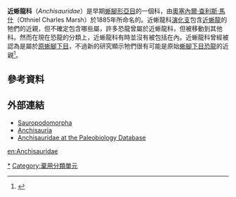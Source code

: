 {{Automatic taxobox
| taxon = Anchisauridae
| authority = [[奧塞內爾·查利斯·馬什|Marsh]], 1885
| status = FOSSIL
| fossil_range = [[侏羅紀|侏羅紀]]早期
| image = Anchisaurus2.jpg
| image_caption = 
}}

'''近蜥龍科'''（''Anchisauridae''）是早期[[蜥腳形亞目|蜥腳形亞目]]的一個科，由[[奧塞內爾·查利斯·馬什|奧塞內爾·查利斯·馬什]]（Othniel Charles Marsh）於1885年所命名的。近蜥龍科[[演化支|演化支]]包含[[近蜥龍|近蜥龍]]的牠們的近親，但不確定包含哪些屬，許多恐龍曾屬於近蜥龍科，但被移動到其他科。然而在現在恐龍的分類上，近蜥龍科有時並沒有被包括在內。近蜥龍科曾經被認為是屬於[[原蜥腳下目|原蜥腳下目]]，不過新的研究顯示牠們很有可能是原始[[蜥腳下目|蜥腳下目]][[恐龍|恐龍]]的近親<ref name=AMY10>{{cite journal |last=Yates |first=Adam M. |year=2010 |title=A revision of the problematic sauropodomorph dinosaurs from Manchester, Connecticut and the status of ''Anchisaurus'' Marsh |journal=Palaeontology |volume=53 |issue=4 |pages=739–752 |doi=10.1111/j.1475-4983.2010.00952.x}}</ref>。

==參考資料==
{{reflist}}

==外部連結==
* [https://web.archive.org/web/20071227143521/http://www.users.qwest.net/~jstweet1/sauropodomorpha.htm Sauropodomorpha]
* [https://web.archive.org/web/20060313154831/http://www.palaeos.com/Vertebrates/Units/330Sauropodomorpha/330.100.html#Anchisauria Anchisauria]
* [http://paleodb.org/cgi-bin/bridge.pl?action=checkTaxonInfo&taxon_no=38635&is_real_user=0 Anchisauridae at the Paleobiology Database] {{Wayback|url=http://paleodb.org/cgi-bin/bridge.pl?action=checkTaxonInfo&taxon_no=38635&is_real_user=0 |date=20120206100545 }}

{{dinosaur-stub}}
{{蜥腳形亞目|B.}}
{{taxonbar}}
[[Category:近蜥龍類|*]]
[[Category:棄用分類單元|Category:棄用分類單元]]

[[en:Anchisauridae|en:Anchisauridae]]